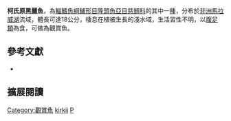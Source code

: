 {{Speciesbox
| name = 柯氏原黑麗魚
| status = LC
| status_system= IUCN3.1
| image = 
| image_width = 260px
| image_caption = 
| genus = Protomelas
| species = kirkii
| authority = [[Günther|Günther]], 1894
| synonyms = *''Tilapia kirkii''<br /><small>Günther, 1893</small>
*''Chromis kirkii''<br /><small>Günther, 1894</small>
*''Ctenochromis kirkii''<br /><small>Günther, 1894</small>
*''Cyrtocara kirkii''<br /><small>Günther, 1894</small>
*''Haplochromis kirkii''<br /><small>Günther, 1894</small>
}}
'''柯氏原黑麗魚'''，為[[輻鰭魚綱|輻鰭魚綱]][[鱸形目|鱸形目]][[隆頭魚亞目|隆頭魚亞目]][[慈鯛科|慈鯛科]]的其中一[[種|種]]，分布於[[非洲|非洲]][[馬拉威湖|馬拉威湖]]流域，體長可達18公分，棲息在植被生長的淺水域，生活習性不明，以[[腹足類|腹足類]]為食，可做為觀賞魚。

== 參考文獻 ==
*{{FishBase_species|genus=Protomelas|species=kirkii |year=2013|month=4}}
== 擴展閱讀 ==
{{refbegin}}
{{wikispecies-inline|Protomelas kirkii|柯氏原黑麗魚}}
{{refend}}
{{Taxonbar|from=Q3317256}}

[[Category:觀賞魚|Category:觀賞魚]]
[[Category:原黑麗魚屬|kirkii]]
[[Category:1894年描述的鱼类|P]]

{{鱸形目小作品}}